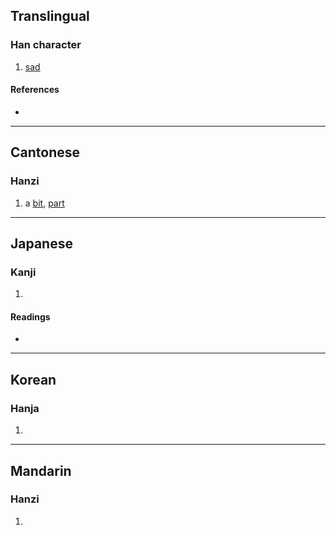 {{character info}}
==Translingual==

===Han character===
{{Han char|rn=30|rad=口|as=08|sn=11|four=|canj=RPHP|ids=⿰口忽}}

# [[sad]]

====References====
* {{Han ref|kx=0194.170|dkj=03788|dj=0414.220|hdz=10644.090|uh=553F|ud=21823}}

----

==Cantonese==

===Hanzi===
{{yue-hanzi|jyut=[[fat1]]|y=fat1}}

# a [[bit]], [[part]]

----

==Japanese==

===Kanji===
{{ja-kanji|grade=|rs=口08}}

# {{rfdef|ja|sort=口08}}

====Readings====
* {{ja-readings|on=[[こつ]] (kotsu), [[こち]] (kochi)|kun=[[うれえる]] (ureeru)}}

----

==Korean==

===Hanja===
{{ko-hanja|hangeul=홀|rv=hol|mr=hol}}

# {{rfdef|ko|sort=口08}}

----

==Mandarin==

===Hanzi===
{{cmn-hanzi|pin=[[hū]] ([[hu1]])|wg=hu<sup>1</sup>}}

# {{rfdef|cmn|sort=口08}}